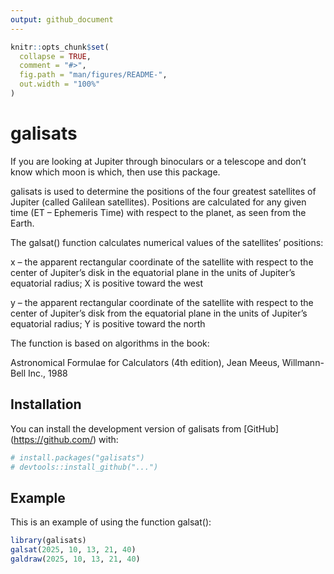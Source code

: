 ```yaml
---
output: github_document
---
```


<!-- README.md is generated from README.Rmd. Please edit that file -->

```r
knitr::opts_chunk$set(
  collapse = TRUE,
  comment = "#>",
  fig.path = "man/figures/README-",
  out.width = "100%"
)
```

# galisats

<!-- badges: start -->

<!-- badges: end -->

If you are looking at Jupiter through binoculars or a telescope and don't know which moon is which, then use this package.

galisats is used to determine the positions of the four greatest satellites of Jupiter (called Galilean satellites). Positions are calculated for any given time (ET – Ephemeris Time) with respect to the planet, as seen from the Earth.

The galsat() function calculates numerical values of the satellites’ positions:

x – the apparent rectangular coordinate of the satellite with respect to the center of Jupiter’s disk in the equatorial plane in the units of Jupiter’s equatorial radius; X is positive toward the west

y – the apparent rectangular coordinate of the satellite with respect to the center of Jupiter’s disk from the equatorial plane in the units of Jupiter’s equatorial radius; Y is positive toward the north

The function is based on algorithms in the book:

Astronomical Formulae for Calculators (4th edition), Jean Meeus, Willmann-Bell Inc., 1988

## Installation

You can install the development version of galisats from [GitHub] (<https://github.com/>) with:

``` r
# install.packages("galisats")
# devtools::install_github("...")
```

## Example

This is an example of using the function galsat():

```r
library(galisats)
galsat(2025, 10, 13, 21, 40)
galdraw(2025, 10, 13, 21, 40)
```
